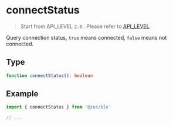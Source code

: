 # connectStatus

> Start from API_LEVEL `2.0` . Please refer to [API_LEVEL](../../../../guides/framework/device/compatibility.md).

Query connection status, `true` means connected, `false` means not connected.

## Type

```ts
function connectStatus(): boolean
```

## Example

```js
import { connectStatus } from '@zos/ble'

// ...
```
